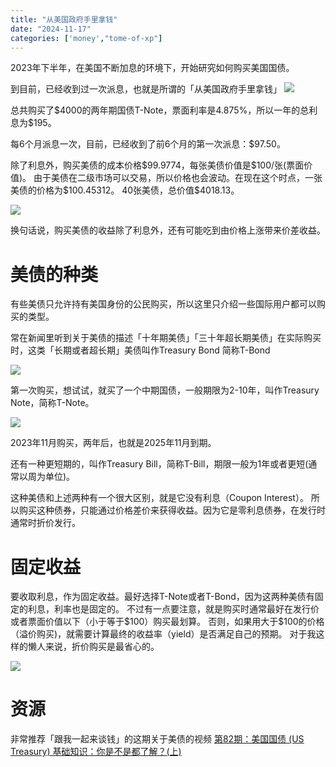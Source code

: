 ```yaml
---
title: "从美国政府手里拿钱"
date: "2024-11-17"
categories: ['money',"tome-of-xp"]
---
```


2023年下半年，在美国不断加息的环境下，开始研究如何购买美国国债。

到目前，已经收到过一次派息，也就是所谓的「从美国政府手里拿钱」
![](https://image.luozx.org/garden/2024/11/05ef15ce93cf7f39fa1068b1f24e8955.png){.lightbox}

总共购买了$4000的两年期国债T-Note，票面利率是4.875%，所以一年的总利息为$195。

每6个月派息一次，目前，已经收到了前6个月的第一次派息：$97.50。

除了利息外，购买美债的成本价格$99.9774，每张美债价值是$100/张(票面价值)。
由于美债在二级市场可以交易，所以价格也会波动。在现在这个时点，一张美债的价格为$100.45312。
40张美债，总价值$4018.13。

![](https://image.luozx.org/garden/2024/11/cfb1e17afa6f20d6db3c8329a38714b0.png)

换句话说，购买美债的收益除了利息外，还有可能吃到由价格上涨带来价差收益。


# 美债的种类
有些美债只允许持有美国身份的公民购买，所以这里只介绍一些国际用户都可以购买的类型。

常在新闻里听到关于美债的描述「十年期美债」「三十年超长期美债」在实际购买时，这类「长期或者超长期」美债叫作Treasury Bond
简称T-Bond

![](https://image.luozx.org/garden/2024/11/dd1de6e14c8ae8bde607bb79ff3072e3.png)

第一次购买，想试试，就买了一个中期国债，一般期限为2-10年，叫作Treasury Note，简称T-Note。

![](https://image.luozx.org/garden/2024/11/8f23e846ba6c2e732e3a5edefd68cd2a.png)

2023年11月购买，两年后，也就是2025年11月到期。

还有一种更短期的，叫作Treasury Bill，简称T-Bill，期限一般为1年或者更短(通常以周为单位)。

这种美债和上述两种有一个很大区别，就是它没有利息（Coupon Interest）。
所以购买这种债券，只能通过价格差价来获得收益。因为它是零利息债券，在发行时通常时折价发行。

# 固定收益

要收取利息，作为固定收益。最好选择T-Note或者T-Bond，因为这两种美债有固定的利息，利率也是固定的。
不过有一点要注意，就是购买时通常最好在发行价或者票面价值以下（小于等于$100）购买最划算。
否则，如果用大于$100的价格（溢价购买)，就需要计算最终的收益率（yield）是否满足自己的预期。
对于我这样的懒人来说，折价购买是最省心的。

![](https://image.luozx.org/garden/2024/11/9f66bf7406a9a592992caaa8a249da20.png)

# 资源
非常推荐「跟我一起来谈钱」的这期关于美债的视频
[第82期：美国国债 (US Treasury) 基础知识：你是不是都了解？(上)](https://www.youtube.com/watch?v=kj87yxWJ9qQ)

